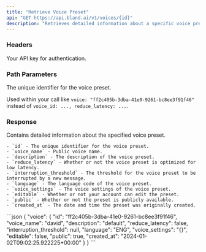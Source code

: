 ```yaml
---
title: "Retrieve Voice Preset"
api: "GET https://api.bland.ai/v1/voices/{id}"
description: "Retrieves detailed information about a specific voice preset for the given id."
---
```


### Headers

<ParamField header="authorization" type="string" required>
  Your API key for authentication.
</ParamField>

### Path Parameters

<ParamField query="id" type="string" required>
  The unique identifier for the voice preset.

  Used within your call like `voice: "ff2c405b-3dba-41e0-9261-bc8ee3f91f46"` instead of `voice_id: ..., reduce_latency: ...`.
</ParamField>

### Response

<ResponseField type="object" name="voice">
    Contains detailed information about the specified voice preset. 
    
    - `id` - The unique identifier for the voice preset.
    - `voice_name` - Public voice name.
    - `description` - The description of the voice preset.
    - `reduce_latency` - Whether or not the voice preset is optimized for low latency.
    - `interruption_threshold` - The threshold for the voice preset to be interrupted by a new message.
    - `language` - The language code of the voice preset.
    - `voice_settings` - The voice settings of the voice preset.
    - `editable` - Whether or not your account can edit the preset.
    - `public` - Whether or not the preset is publicly available.
    - `created_at` - The date and time the preset was originally created.
</ResponseField>

<ResponseExample>
```json
{
    "voice": {
        "id": "ff2c405b-3dba-41e0-9261-bc8ee3f91f46",
        "voice_name": "david",
        "description": "default",
        "reduce_latency": false,
        "interruption_threshold": null,
        "language": "ENG",
        "voice_settings": "{}",
        "editable": false,
        "public": true,
        "created_at": "2024-01-02T09:02:25.922225+00:00"
    }
}
```
</ResponseExample>
